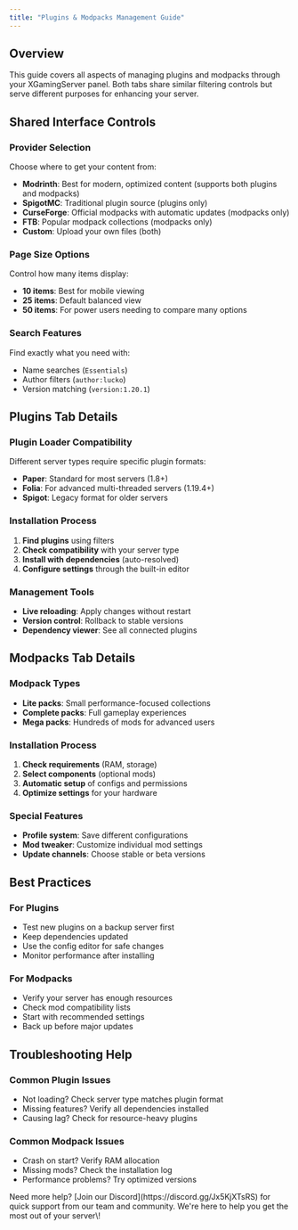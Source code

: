 ```yaml
---
title: "Plugins & Modpacks Management Guide"
---
```


## **Overview**

This guide covers all aspects of managing plugins and modpacks through your XGamingServer panel. Both tabs share similar filtering controls but serve different purposes for enhancing your server.

## **Shared Interface Controls**

### **Provider Selection**

Choose where to get your content from:

- **Modrinth**: Best for modern, optimized content (supports both plugins and modpacks)
- **SpigotMC**: Traditional plugin source (plugins only)
- **CurseForge**: Official modpacks with automatic updates (modpacks only)
- **FTB**: Popular modpack collections (modpacks only)
- **Custom**: Upload your own files (both)

### **Page Size Options**

Control how many items display:

- **10 items**: Best for mobile viewing
- **25 items**: Default balanced view
- **50 items**: For power users needing to compare many options

### **Search Features**

Find exactly what you need with:

- Name searches (`Essentials`)
- Author filters (`author:lucko`)
- Version matching (`version:1.20.1`)

## **Plugins Tab Details**

### **Plugin Loader Compatibility**

Different server types require specific plugin formats:

- **Paper**: Standard for most servers (1.8\+)
- **Folia**: For advanced multi-threaded servers (1.19.4\+)
- **Spigot**: Legacy format for older servers

### **Installation Process**

1. **Find plugins** using filters
2. **Check compatibility** with your server type
3. **Install with dependencies** (auto-resolved)
4. **Configure settings** through the built-in editor

### **Management Tools**

- **Live reloading**: Apply changes without restart
- **Version control**: Rollback to stable versions
- **Dependency viewer**: See all connected plugins

## **Modpacks Tab Details**

### **Modpack Types**

- **Lite packs**: Small performance-focused collections
- **Complete packs**: Full gameplay experiences
- **Mega packs**: Hundreds of mods for advanced users

### **Installation Process**

1. **Check requirements** (RAM, storage)
2. **Select components** (optional mods)
3. **Automatic setup** of configs and permissions
4. **Optimize settings** for your hardware

### **Special Features**

- **Profile system**: Save different configurations
- **Mod tweaker**: Customize individual mod settings
- **Update channels**: Choose stable or beta versions

## **Best Practices**

### **For Plugins**

- Test new plugins on a backup server first
- Keep dependencies updated
- Use the config editor for safe changes
- Monitor performance after installing

### **For Modpacks**

- Verify your server has enough resources
- Check mod compatibility lists
- Start with recommended settings
- Back up before major updates

## **Troubleshooting Help**

### **Common Plugin Issues**

- Not loading? Check server type matches plugin format
- Missing features? Verify all dependencies installed
- Causing lag? Check for resource-heavy plugins

### **Common Modpack Issues**

- Crash on start? Verify RAM allocation
- Missing mods? Check the installation log
- Performance problems? Try optimized versions

<Info>
  Need more help? [Join our Discord](https://discord.gg/Jx5KjXTsRS) for quick support from our team and community. We're here to help you get the most out of your server\!
</Info>